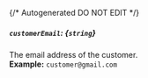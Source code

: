 {/* Autogenerated DO NOT EDIT  */}
##### `customerEmail`: *{`string`}*
The email address of the customer.
<br/>
**Example:** `customer@gmail.com`


